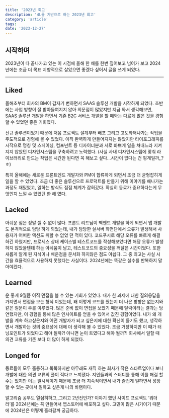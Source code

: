 ```yaml
---
title: '2023년 회고'
description: '4L을 기반으로 하는 2023년 회고'
category: 'article'
tags:
date: '2023-12-27'
---
```


## 시작하며

2023년이 다 끝나가고 있는 이 시점에 올해 한 해를 한번 짚어보고 넘어가 보고 2024년에는 조금 더 목표 지향적으로 살았으면 좋겠다 싶어서 글을 쓰게 되었다.

---

## Liked

올해초부터 회사의 BM이 갑자기 변하면서 SAAS 솔루션 개발을 시작하게 되었다. 초반에는 사업 방향이 잘 받아들여지지 않아 의문점이 많았지만 지금 와서 생각해보면, SAAS 솔루션 개발을 하면서 기존 B2C 서비스 개발을 할 때와는 다르게 많은 것을 경험 할 수 있었던 좋은 기회였다.

신규 솔루션이었기 때문에 처음 프로젝트 설계부터 배포 그리고 고도화해나가는 작업을 주도적으로 경험해 볼 수 있었다. 아직 완벽하게 만들어지지는 않았지만 타이포그래피를 시작으로 명칭 및 스페이싱, 컴포넌트 등 디자이너분과 서로 바쁘게 일을 쳐내느라 지켜지지 않았던 디자인시스템을 구축하려고 노력했다. (사실 사내 디자인시스템에 맞춰 라이브러리로 만드는 작업은 시간만 된다면 꼭 해보고 싶다…시간이 없다는 건 핑계일까,,?ㅎ)

특히 올해에는 새로운 프론트엔드 개발자와 PM이 합류하게 되면서 조금 더 균형잡히게 일을 할 수 있었다. 조금 더 좋은 솔루션으로 프로덕트를 만들기 위해 이야기를 해나가는 과정도 재밌었고, 일하는 방식도 점점 체계가 잡혀갔다. 확실히 동료가 중요하다는게 무엇인지 느낄 수 있었던 한 해 였다.

## Lacked

아쉬운 점은 정말 셀 수 없이 많다. 프론트 리드님이 백엔드 개발을 하게 되면서 앱 개발도 본격적으로 담당 하게 되었는데, 내가 담당한 실서버 화면단에서 오류가 발생해서 사용자가 어떠한 액션도 취할 수 없었 던 적이 있다. 코드푸시로 해당 오류를 빠르게 해결하긴 하였지만, 프로세스 상태 케이스별 테스트코드를 작성해보았다면 해당 오류가 발생하지 않았을텐데 하는 아쉬움이 남고, 테스트코드의 중요성을 깨달은 시간이었다. 또한 새롭게 알게 된 지식이나 배운점을 문서화 하지않은 점도 아쉽다. 그 중 최고는 사실 시간을 효율적으로 사용하지 못했다는 사실이다. 2024년에는 똑같은 실수를 반복하지 말아야겠다.

## Learned

운 좋게 9월쯤 이직 면접을 볼 수 있는 기회가 있었다. 내가 한 과제에 대한 질의응답을 가지면서 면접을 보는 형식 이었는데, 왜 이렇게 코드를 짰는지 더 나은 방향은 없는지와 같은 질문이 주를 이루었다. 많은 준비 없이 면접을 보았기 때문에 탈락이라는 결과는 당연했지만, 이 경험을 통해 많은 인사이트를 얻을 수 있어서 값진 경험이었다. 내가 왜 개발을 계속 하고싶은지와 어떤 개발자가 되고 싶은지에 대한 확신이 들기도 했고, 생각하면서 개발하는 것의 중요성에 대해 더 생각해 볼 수 있었다. 조금 거창하지만 이 때가 터닝포인트가 되었다고 해야 될까?! 아니면 눈이 트였다고 해야 될까?! 회사에서 일할 때 의견 교류를 기존 보다 더 많이 하게 되었다.

## Longed for

동료들이 모두 훌륭하고 똑똑하지만 아무래도 재직 하는 회사가 작은 스타트업이다 보니 개발에 대한 의견 교류의 풀이 적다고 느껴졌다. 지인들과의 스터디를 통해 이를 해결 할 수는 있지만 이는 일시적이기 때문에 조금 더 지속적이면서 내가 즐겁게 일하면서 성장할 수 있는 곳에서 일하고 싶은게 나의 바램이다.

알고리즘 공부도 열심히하고,,그리고 2년전인가? 이야기 했던 사이드 프로젝트 ‘뭐더라’를 2024년에는 꼭 만들어서 앱스토어에 배포하고 싶다. 고민이 많은 시기이기 때문에 2024년은 어떻게 흘러갈까 궁금하다.
